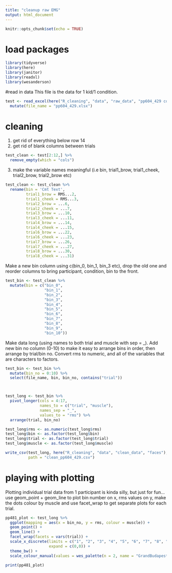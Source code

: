 ```yaml
---
title: "cleanup raw EMG"
output: html_document
---
```


```r
knitr::opts_chunk$set(echo = TRUE)
```

# load packages
```r
library(tidyverse)
library(here)
library(janitor)
library(readxl)
library(wesanderson)

```

#read in data
This file is the data for 1 kid/1 condition. 
```r
test <- read_excel(here("R_cleaning", "data", "raw_data", "pp604_429 copy.xlsx")) %>%
  mutate(file_name = "pp604_429.xlsx")
```
# cleaning
1. get rid of everything below row 14
2. get rid of blank columns between trials
```r
test_clean <- test[2:12,] %>%
  remove_empty(which = "cols")
```
3. make the variable names meaningful (i.e bin, trial1_brow, trial1_cheek, trial2_brow, trial2_brow etc)
```r
test_clean <- test_clean %>%
  rename(bin = 'Cmt Text', 
         trial1_brow = RMS...2, 
         trial1_cheek = RMS...3, 
         trial2_brow = ...6,
         trial2_cheek = ...7, 
         trial3_brow = ...10, 
         trial3_cheek = ...11, 
         trial4_brow = ...14, 
         trial4_cheek = ...15,
         trial6_brow = ...22,
         trial6_cheek = ...23, 
         trial7_brow = ...26, 
         trial7_cheek = ...27,
         trial8_brow = ...30, 
         trial8_cheek = ...31)
```

Make a new bin column using c(bin_0, bin_1, bin_3 etc), drop the old one and reorder columns to bring participant, condition, bin to the front. 
```r
test_bin <- test_clean %>%
  mutate(bin = c("bin_0", 
                 "bin_1", 
                 "bin_2", 
                 "bin_3", 
                 "bin_4", 
                 "bin_5", 
                 "bin_6", 
                 "bin_7", 
                 "bin_8", 
                 "bin_9", 
                 "bin_10"))
```
Make data long (using names to both trial and muscle with sep = _).  Add new bin no column (0-10) to make it easy to arrange bins in order, then arrange by trial/bin no. 
Convert rms to numeric, and all of the variables that are characters to factors. 
```r

test_bin <- test_bin %>%
  mutate(bin_no = 0:10) %>%
  select(file_name, bin, bin_no, contains("trial"))



test_long <- test_bin %>%
  pivot_longer(cols = 4:17, 
               names_to = c("trial", "muscle"), 
               names_sep = "_",
               values_to = "rms") %>%
  arrange(trial, bin_no) 

```



```r
test_long$rms <- as.numeric(test_long$rms)
test_long$bin <- as.factor(test_long$bin)
test_long$trial <- as.factor(test_long$trial)
test_long$muscle <- as.factor(test_long$muscle)

write_csv(test_long, here("R_cleaning", "data", "clean_data", "faces"), 
          path = "clean_pp604_429.csv")
```


# playing with plotting
Plotting individual trial data from 1 participant is kinda silly, but just for fun...use geom_point + geom_line to plot bin number on x, rms values on y, make the dots colour by muscle and use facet_wrap to get separate plots for each trial. 

```r
pp481_plot <- test_long %>%
  ggplot(mapping = aes(x = bin_no, y = rms, colour = muscle)) + 
  geom_point() + 
  geom_line() +
  facet_wrap(facets = vars(trial)) + 
  scale_x_discrete(limits = c("1", "2", "3", "4", "5", "6", "7", "8", "9", "10"), 
                   expand = c(0,0)) + 
  theme_bw() + 
  scale_colour_manual(values = wes_palette(n = 2, name = "GrandBudapest1"))

print(pp481_plot)

```



